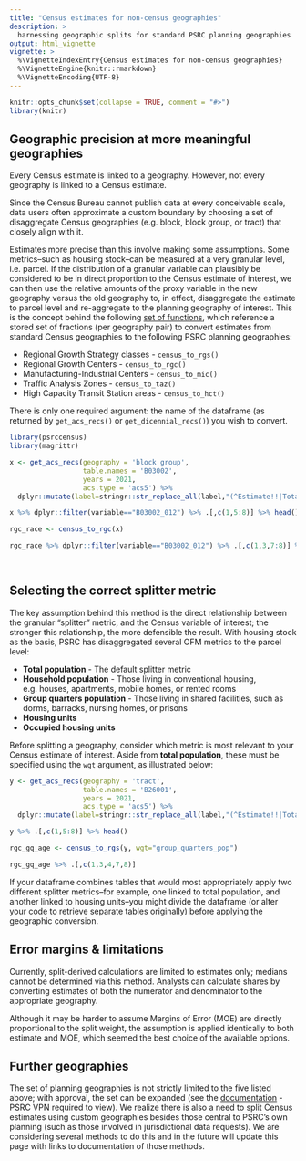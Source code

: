 ```yaml
---
title: "Census estimates for non-census geographies"
description: >
  harnessing geographic splits for standard PSRC planning geographies
output: html_vignette
vignette: >
  %\VignetteIndexEntry{Census estimates for non-census geographies}
  %\VignetteEngine{knitr::rmarkdown}
  %\VignetteEncoding{UTF-8}
---
```


```r
knitr::opts_chunk$set(collapse = TRUE, comment = "#>")
library(knitr)
```

## Geographic precision at more meaningful geographies

Every Census estimate is linked to a geography. However, not every geography is linked to a Census estimate.

Since the Census Bureau cannot publish data at every conceivable scale, data users often approximate a custom boundary by choosing a set of disaggregate Census geographies (e.g. block, block group, or tract) that closely align with it. 

Estimates more precise than this involve making some assumptions. Some metrics--such as housing stock--can be measured at a very granular level, i.e. parcel. If the distribution of a granular variable can plausibly be considered to be in direct proportion to the Census estimate of interest, we can then use the relative amounts of the proxy variable in the new geography versus the old geography to, in effect, disaggregate the estimate to parcel level and re-aggregate to the planning geography of interest. This is the concept behind the following [set of functions](reference/census_to_psrcgeo.html), which reference a stored set of fractions (per geography pair) to convert estimates from standard Census geographies to the following PSRC planning geographies:

  *  Regional Growth Strategy classes    - `census_to_rgs()`
  *  Regional Growth Centers             - `census_to_rgc()`
  *  Manufacturing-Industrial Centers    - `census_to_mic()`
  *  Traffic Analysis Zones              - `census_to_taz()`
  *  High Capacity Transit Station areas - `census_to_hct()`

There is only one required argument: the name of the dataframe (as returned by `get_acs_recs()` or `get_dicennial_recs()`) you wish to convert.

```r
library(psrccensus)
library(magrittr)

x <- get_acs_recs(geography = 'block group',
                  table.names = 'B03002',
                  years = 2021,
                  acs.type = 'acs5') %>% 
  dplyr::mutate(label=stringr::str_replace_all(label,"(^Estimate!!|Total:!!)",""))

x %>% dplyr::filter(variable=="B03002_012") %>% .[,c(1,5:8)] %>% head()

rgc_race <- census_to_rgc(x)

rgc_race %>% dplyr::filter(variable=="B03002_012") %>% .[,c(1,3,7:8)] %>% head()

                          
```

## Selecting the correct splitter metric

The key assumption behind this method is the direct relationship between the granular "splitter" metric, and the Census variable of interest; the stronger this relationship, the more defensible the result. With housing stock as the basis, PSRC has disaggregated several OFM metrics to the parcel level:

  *  **Total population** - The default splitter metric
  *  **Household population** - Those living in conventional housing, e.g. houses, apartments, mobile homes, or rented rooms
  *  **Group quarters population** - Those living in shared facilities, such as dorms, barracks, nursing homes, or prisons
  *  **Housing units**
  *  **Occupied housing units** 

Before splitting a geography, consider which metric is most relevant to your Census estimate of interest. Aside from **total population**, these must be specified using the `wgt` argument, as illustrated below:

```r

y <- get_acs_recs(geography = 'tract',
                  table.names = 'B26001',
                  years = 2021,
                  acs.type = 'acs5') %>% 
  dplyr::mutate(label=stringr::str_replace_all(label,"(^Estimate!!|Total:!!)",""))

y %>% .[,c(1,5:8)] %>% head()

rgc_gq_age <- census_to_rgs(y, wgt="group_quarters_pop")

rgc_gq_age %>% .[,c(1,3,4,7,8)]


```
If your dataframe combines tables that would most appropriately apply two different splitter metrics--for example, one linked to total population, and another linked to housing units--you might divide the dataframe (or alter your code to retrieve separate tables originally) before applying the geographic conversion. 

## Error margins & limitations

Currently, split-derived calculations are limited to estimates only; medians cannot be determined via this method. Analysts can calculate shares by converting estimates of both the numerator and denominator to the appropriate geography.

Although it may be harder to assume Margins of Error (MOE) are directly proportional to the split weight, the assumption is applied identically to both estimate and MOE, which seemed the best choice of the available options.


## Further geographies

The set of planning geographies is not strictly limited to the five listed above; with approval, the set can be expanded (see the [documentation](http://aws-linux/mediawiki/index.php/Geography_Split_Tables_in_Elmer) - PSRC VPN required to view). We realize there is also a need to split Census estimates using custom geographies besides those central to PSRC's own planning (such as those involved in jurisdictional data requests). We are considering several methods to do this and in the future will update this page with links to documentation of those methods.
